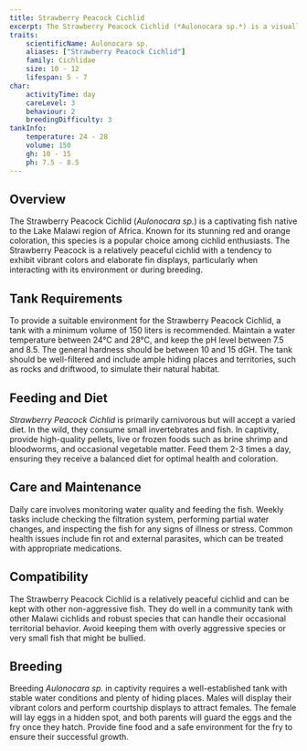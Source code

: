 ```yaml
---
title: Strawberry Peacock Cichlid
excerpt: The Strawberry Peacock Cichlid (*Aulonocara sp.*) is a visually stunning African cichlid known for its vibrant red and orange colors and peaceful nature.
traits:
    scientificName: Aulonocara sp.
    aliases: ["Strawberry Peacock Cichlid"]
    family: Cichlidae
    size: 10 - 12
    lifespan: 5 - 7
char:
    activityTime: day
    careLevel: 3
    behaviour: 2
    breedingDifficulty: 3
tankInfo:
    temperature: 24 - 28
    volume: 150
    gh: 10 - 15
    ph: 7.5 - 8.5
---
```


## Overview
The Strawberry Peacock Cichlid (*Aulonocara sp.*) is a captivating fish native to the Lake Malawi region of Africa. Known for its stunning red and orange coloration, this species is a popular choice among cichlid enthusiasts. The Strawberry Peacock is a relatively peaceful cichlid with a tendency to exhibit vibrant colors and elaborate fin displays, particularly when interacting with its environment or during breeding.

## Tank Requirements
To provide a suitable environment for the Strawberry Peacock Cichlid, a tank with a minimum volume of 150 liters is recommended. Maintain a water temperature between 24°C and 28°C, and keep the pH level between 7.5 and 8.5. The general hardness should be between 10 and 15 dGH. The tank should be well-filtered and include ample hiding places and territories, such as rocks and driftwood, to simulate their natural habitat.

## Feeding and Diet
*Strawberry Peacock Cichlid* is primarily carnivorous but will accept a varied diet. In the wild, they consume small invertebrates and fish. In captivity, provide high-quality pellets, live or frozen foods such as brine shrimp and bloodworms, and occasional vegetable matter. Feed them 2-3 times a day, ensuring they receive a balanced diet for optimal health and coloration.

## Care and Maintenance
Daily care involves monitoring water quality and feeding the fish. Weekly tasks include checking the filtration system, performing partial water changes, and inspecting the fish for any signs of illness or stress. Common health issues include fin rot and external parasites, which can be treated with appropriate medications.

## Compatibility
The Strawberry Peacock Cichlid is a relatively peaceful cichlid and can be kept with other non-aggressive fish. They do well in a community tank with other Malawi cichlids and robust species that can handle their occasional territorial behavior. Avoid keeping them with overly aggressive species or very small fish that might be bullied.

## Breeding
Breeding *Aulonocara sp.* in captivity requires a well-established tank with stable water conditions and plenty of hiding places. Males will display their vibrant colors and perform courtship displays to attract females. The female will lay eggs in a hidden spot, and both parents will guard the eggs and the fry once they hatch. Provide fine food and a safe environment for the fry to ensure their successful growth.
